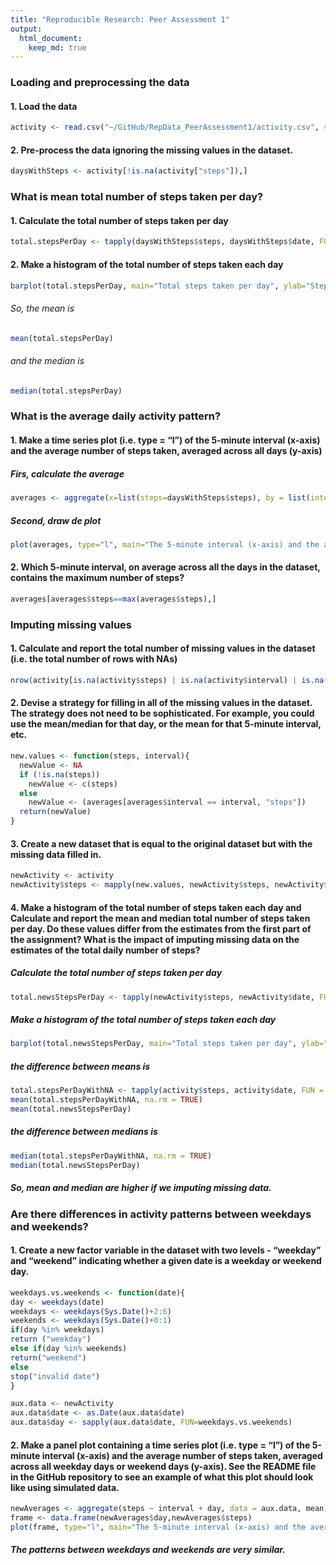 ```yaml
---
title: "Reproducible Research: Peer Assessment 1"
output: 
  html_document:
    keep_md: true
---
```



### Loading and preprocessing the data


#### 1. Load the data


```r
activity <- read.csv("~/GitHub/RepData_PeerAssessment1/activity.csv", stringsAsFactors = FALSE)

```


#### 2. Pre-process the data ignoring the missing values in the dataset.


```r
daysWithSteps <- activity[!is.na(activity["steps"]),]

```



### What is mean total number of steps taken per day?


#### 1. Calculate the total number of steps taken per day


```r
total.stepsPerDay <- tapply(daysWithSteps$steps, daysWithSteps$date, FUN=sum)

```


#### 2. Make a histogram of the total number of steps taken each day


```r
barplot(total.stepsPerDay, main="Total steps taken per day", ylab="Steps", xlab="Days", col="darkturquoise")

```


###### So, the mean is

```r
mean(total.stepsPerDay)
```


###### and the median is


```r
median(total.stepsPerDay)

```



### What is the average daily activity pattern?


#### 1. Make a time series plot (i.e. type = "l") of the 5-minute interval (x-axis) and the average number of steps taken, averaged across all days (y-axis)


##### Firs, calculate the average


```r
averages <- aggregate(x=list(steps=daysWithSteps$steps), by = list(interval=daysWithSteps$interval), FUN=mean)

```


##### Second, draw de plot


```r
plot(averages, type="l", main="The 5-minute interval (x-axis) and the average number of steps taken", col="red")

```


#### 2. Which 5-minute interval, on average across all the days in the dataset, contains the maximum number of steps?


```r
averages[averages$steps==max(averages$steps),]

```



### Imputing missing values


#### 1. Calculate and report the total number of missing values in the dataset (i.e. the total number of rows with NAs)

```r
nrow(activity[is.na(activity$steps) | is.na(activity$interval) | is.na(activity$date),])

```

#### 2. Devise a strategy for filling in all of the missing values in the dataset. The strategy does not need to be sophisticated. For example, you could use the mean/median for that day, or the mean for that 5-minute interval, etc.


```r
new.values <- function(steps, interval){
  newValue <- NA
  if (!is.na(steps)) 
    newValue <- c(steps) 
  else 
    newValue <- (averages[averages$interval == interval, "steps"])
  return(newValue)
}

```


#### 3. Create a new dataset that is equal to the original dataset but with the missing data filled in.


```r
newActivity <- activity
newActivity$steps <- mapply(new.values, newActivity$steps, newActivity$interval)

```


#### 4. Make a histogram of the total number of steps taken each day and Calculate and report the mean and median total number of steps taken per day. Do these values differ from the estimates from the first part of the assignment? What is the impact of imputing missing data on the estimates of the total daily number of steps?


##### Calculate the total number of steps taken per day


```r
total.newsStepsPerDay <- tapply(newActivity$steps, newActivity$date, FUN=sum)

```


##### Make a histogram of the total number of steps taken each day


```r
barplot(total.newsStepsPerDay, main="Total steps taken per day", ylab="Steps", xlab="Days", col="darkturquoise")

```


##### the difference between means is


```r
total.stepsPerDayWithNA <- tapply(activity$steps, activity$date, FUN = sum, na.rm = TRUE)
mean(total.stepsPerDayWithNA, na.rm = TRUE)
mean(total.newsStepsPerDay)
```


##### the difference between medians is


```r
median(total.stepsPerDayWithNA, na.rm = TRUE)
median(total.newsStepsPerDay)

```


##### So, mean and median are higher if we imputing missing data.



### Are there differences in activity patterns between weekdays and weekends?


#### 1. Create a new factor variable in the dataset with two levels - "weekday" and "weekend" indicating whether a given date is a weekday or weekend day.


```r
weekdays.vs.weekends <- function(date){
day <- weekdays(date)
weekdays <- weekdays(Sys.Date()+2:6)
weekends <- weekdays(Sys.Date()+0:1)
if(day %in% weekdays)
return ("weekday")
else if(day %in% weekends)
return("weekend")
else
stop("invalid date")
}

aux.data <- newActivity
aux.data$date <- as.Date(aux.data$date)
aux.data$day <- sapply(aux.data$date, FUN=weekdays.vs.weekends)

```


#### 2. Make a panel plot containing a time series plot (i.e. type = "l") of the 5-minute interval (x-axis) and the average number of steps taken, averaged across all weekday days or weekend days (y-axis). See the README file in the GitHub repository to see an example of what this plot should look like using simulated data.


```r
newAverages <- aggregate(steps ~ interval + day, data = aux.data, mean)
frame <- data.frame(newAverages$day,newAverages$steps)
plot(frame, type="l", main="The 5-minute interval (x-axis) and the average number of steps taken", col="red")

```


##### The patterns between weekdays and weekends are very similar.

